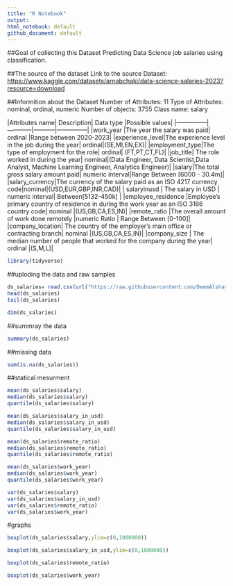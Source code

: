 ```yaml
---
title: "R Notebook"
output:
html_notebook: default
github_document: default
---
```


##Goal of collecting this Dataset Predicting Data Science job salaries using classification.

##The source of the dataset Link to the source Dataset: <https://www.kaggle.com/datasets/arnabchaki/data-science-salaries-2023?resource=download>

##Informition about the Dataset Number of Attributes: 11 Type of Attributes: nominal, ordinal, numeric Number of objects: 3755 Class name: salary

\|Attributes name\| Description\| Data type \|Possible values\| \|---------------\|------------\|-----------\|---------------\| \|work_year \|The year the salary was paid\| ordinal \|Range between 2020-2023\| \|experience_level\|The experience level in the job during the year\| ordinal\|(SE,MI,EN,EX)\| \|employment_type\|The type of employment for the role\| ordinal\| (FT,PT,CT,FL)\| \|job_title\| The role worked in during the year\| nominal\|(Data Engineer, Data Scientist,Data Analyst, Machine Learning Engineer, Analytics Engineer)\| \|salary\|The total gross salary amount paid\| numeric interval\|Range Between [6000 - 30.4m]\| \|salary_currency\|The currency of the salary paid as an ISO 4217 currency code\|nominal\|(USD,EUR,GBP,INR,CAD)\| \| salaryinusd \| The salary in USD \| numeric interval\| Between[5132-450k] \| \|employee_residence \|Employee's primary country of residence in during the work year as an ISO 3166 country code\| nominal \|(US,GB,CA,ES,IN)\| \|remote_ratio \|The overall amount of work done remotely \|numeric Ratio \| Range Between [0-100]\| \|company_location\| The country of the employer's main office or contracting branch\| nominal \|(US,GB,CA,ES,IN)\| \|company_size \| The median number of people that worked for the company during the year\| ordinal \|(S,M,L)\|

```r
library(tidyverse)
```

##uploding the data and raw samples

```r
ds_salaries= read.csv(url("https://raw.githubusercontent.com/DeemAlshaye/Miningproject/main/dataset/ds_salaries.csv"), header=TRUE,sep=',')
head(ds_salaries)
tail(ds_salaries)
```

```r
dim(ds_salaries)
```

##summray the data

```r
summary(ds_salaries)
```

##missing data

```r
sum(is.na(ds_salaries))
```

##statical mesurment

```r
mean(ds_salaries$salary)
median(ds_salaries$salary)
quantile(ds_salaries$salary)
```

```r
mean(ds_salaries$salary_in_usd)
median(ds_salaries$salary_in_usd)
quantile(ds_salaries$salary_in_usd)
```

```r
mean(ds_salaries$remote_ratio)
median(ds_salaries$remote_ratio)
quantile(ds_salaries$remote_ratio)
```

```r
mean(ds_salaries$work_year)
median(ds_salaries$work_year)
quantile(ds_salaries$work_year)
```

```r
var(ds_salaries$salary)
var(ds_salaries$salary_in_usd)
var(ds_salaries$remote_ratio)
var(ds_salaries$work_year)
```

#graphs

```r
boxplot(ds_salaries$salary,ylim=c(0,1000000))
```

```r
boxplot(ds_salaries$salary_in_usd,ylim=c(0,1000000))
```

```r
boxplot(ds_salaries$remote_ratio)
```

```r
boxplot(ds_salaries$work_year)
```
